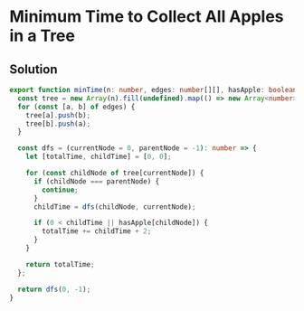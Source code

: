 # Minimum Time to Collect All Apples in a Tree

## Solution

```typescript filename="solution.ts" copy 
export function minTime(n: number, edges: number[][], hasApple: boolean[]): number {
  const tree = new Array(n).fill(undefined).map(() => new Array<number>());
  for (const [a, b] of edges) {
    tree[a].push(b);
    tree[b].push(a);
  }

  const dfs = (currentNode = 0, parentNode = -1): number => {
    let [totalTime, childTime] = [0, 0];

    for (const childNode of tree[currentNode]) {
      if (childNode === parentNode) {
        continue;
      }
      childTime = dfs(childNode, currentNode);

      if (0 < childTime || hasApple[childNode]) {
        totalTime += childTime + 2;
      }
    }

    return totalTime;
  };

  return dfs(0, -1);
}
```